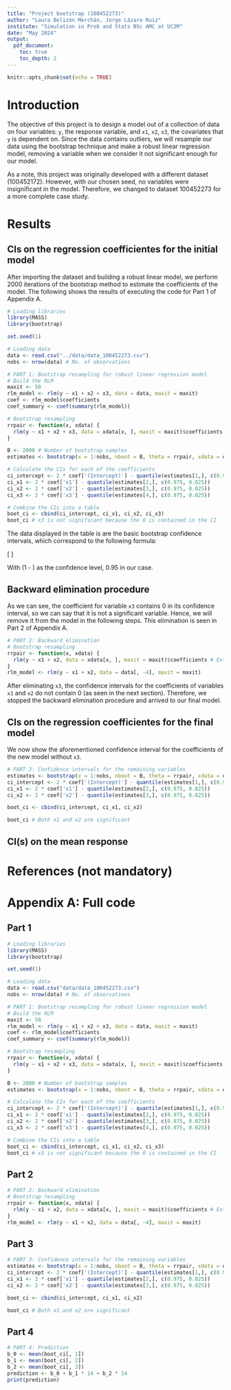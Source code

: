 ```yaml
---
title: "Project bootstrap (100452273)"
author: "Laura Belizón Merchán, Jorge Lázaro Ruiz"
institute: "Simulation in Prob and Stats BSc AMC at UC3M"
date: "May 2024"
output:
  pdf_document:
    toc: true
    toc_depth: 2
---
```



```r
knitr::opts_chunk$set(echo = TRUE)
```



# Introduction

The objective of this project is to design a model out of a collection of data on four variables: `y`, the response variable, and `x1`, `x2`, `x3`, the covariates that `y` is dependent on. Since the data contains outliers, we will resample our data using the bootstrap technique and make a robust linear regression model, removing a variable when we consider it not significant enough for our model.

As a note, this project was originally developed with a different dataset (100452172). However, with our chosen seed, no variables were insignificant in the model. Therefore, we changed to dataset 100452273 for a more complete case study.

<!--General explanation of the project with your own words. Include also a description of the type of bootstrap intervals that will be presented and a discussion of computational issues including code chunks with the functions that are specifically written to answer the questions (alternatively, present the code in an Appendix).-->

# Results

## CIs on the regression coefficientes for the initial model 

After importing the dataset and building a robust linear model, we perform 2000 iterations of the bootstrap method to estimate the coefficients of the model. The following shows the results of executing the code for Part 1 of Appendix A.

```r
# Loading libraries
library(MASS)
library(bootstrap)

set.seed(1)

# Loading data
data <- read.csv("../data/data_100452273.csv")
nobs <- nrow(data) # No. of observations

# PART 1: Bootstrap resampling for robust linear regression model
# Build the RLM
maxit <- 50
rlm_model <- rlm(y ~ x1 + x2 + x3, data = data, maxit = maxit)
coef <- rlm_model$coefficients
coef_summary <- coef(summary(rlm_model))

# Bootstrap resampling
rrpair <- function(x, xdata) {
  rlm(y ~ x1 + x2 + x3, data = xdata[x, ], maxit = maxit)$coefficients # Extract coefficients
}

B <- 2000 # Number of bootstrap samples
estimates <- bootstrap(x = 1:nobs, nboot = B, theta = rrpair, xdata = data)$thetastar

# Calculate the CIs for each of the coefficients
ci_intercept <- 2 * coef['(Intercept)'] - quantile(estimates[1,], c(0.975, 0.025))
ci_x1 <- 2 * coef['x1'] - quantile(estimates[2,], c(0.975, 0.025))
ci_x2 <- 2 * coef['x2'] - quantile(estimates[3,], c(0.975, 0.025))
ci_x3 <- 2 * coef['x3'] - quantile(estimates[4,], c(0.975, 0.025))

# Combine the CIs into a table
boot_ci <- cbind(ci_intercept, ci_x1, ci_x2, ci_x3)
boot_ci # x3 is not significant because the 0 is contained in the CI
```

The data displayed in the table is are the basic bootstrap confidence intervals, which correspond to the following formula:

\[
  \left[ 2 \hat{\theta} - F_{\hat{\theta}^*}^{-1}(1 - \alpha / 2), 2 \hat{\theta} - F_{\hat{\theta}^*}^{-1}(\alpha / 2)  \right]
\]

With \(1 - \alpha\) as the confidence level, 0.95 in our case.

## Backward elimination procedure

As we can see, the coefficient for variable `x3` contains 0 in its confidence interval, so we can say that it is not a significant variable. Hence, we will remove it from the model in the following steps. This elimination is seen in Part 2 of Appendix A.

```r
# PART 2: Backward elimination
# Bootstrap resampling
rrpair <- function(x, xdata) {
  rlm(y ~ x1 + x2, data = xdata[x, ], maxit = maxit)$coefficients # Extract coefficients
}
rlm_model <- rlm(y ~ x1 + x2, data = data[, -4], maxit = maxit)
```

After eliminating `x3`, the confidence intervals for the coefficients of variables `x1` and `x2` do not contain 0 (as seen in the next section). Therefore, we stopped the backward elimination procedure and arrived to our final model.

## CIs on the regression coefficientes for the final model

We now show the aforementioned confidence interval for the coefficients of the new model without `x3`.

```r
# PART 3: Confidence intervals for the remaining variables
estimates <- bootstrap(x = 1:nobs, nboot = B, theta = rrpair, xdata = data[, -4])$thetastar
ci_intercept <- 2 * coef['(Intercept)'] - quantile(estimates[1,], c(0.975, 0.025))
ci_x1 <- 2 * coef['x1'] - quantile(estimates[2,], c(0.975, 0.025))
ci_x2 <- 2 * coef['x2'] - quantile(estimates[3,], c(0.975, 0.025))

boot_ci <- cbind(ci_intercept, ci_x1, ci_x2)

boot_ci # Both x1 and x2 are significant
```

##  CI(s) on the mean response



# References (not mandatory)

<!--Including textbooks, webpages, and class notes.-->

# Appendix A: Full code

## Part 1
```r
# Loading libraries
library(MASS)
library(bootstrap)

set.seed(1)

# Loading data
data <- read.csv("data/data_100452273.csv")
nobs <- nrow(data) # No. of observations

# PART 1: Bootstrap resampling for robust linear regression model
# Build the RLM
maxit <- 50
rlm_model <- rlm(y ~ x1 + x2 + x3, data = data, maxit = maxit)
coef <- rlm_model$coefficients
coef_summary <- coef(summary(rlm_model))

# Bootstrap resampling
rrpair <- function(x, xdata) {
  rlm(y ~ x1 + x2 + x3, data = xdata[x, ], maxit = maxit)$coefficients # Extract coefficients
}

B <- 2000 # Number of bootstrap samples
estimates <- bootstrap(x = 1:nobs, nboot = B, theta = rrpair, xdata = data)$thetastar

# Calculate the CIs for each of the coefficients
ci_intercept <- 2 * coef['(Intercept)'] - quantile(estimates[1,], c(0.975, 0.025))
ci_x1 <- 2 * coef['x1'] - quantile(estimates[2,], c(0.975, 0.025))
ci_x2 <- 2 * coef['x2'] - quantile(estimates[3,], c(0.975, 0.025))
ci_x3 <- 2 * coef['x3'] - quantile(estimates[4,], c(0.975, 0.025))

# Combine the CIs into a table
boot_ci <- cbind(ci_intercept, ci_x1, ci_x2, ci_x3)
boot_ci # x3 is not significant because the 0 is contained in the CI

```

## Part 2

```r
# PART 2: Backward elimination
# Bootstrap resampling
rrpair <- function(x, xdata) {
  rlm(y ~ x1 + x2, data = xdata[x, ], maxit = maxit)$coefficients # Extract coefficients
}
rlm_model <- rlm(y ~ x1 + x2, data = data[, -4], maxit = maxit)
```

## Part 3

```r
# PART 3: Confidence intervals for the remaining variables
estimates <- bootstrap(x = 1:nobs, nboot = B, theta = rrpair, xdata = data[, -4])$thetastar
ci_intercept <- 2 * coef['(Intercept)'] - quantile(estimates[1,], c(0.975, 0.025))
ci_x1 <- 2 * coef['x1'] - quantile(estimates[2,], c(0.975, 0.025))
ci_x2 <- 2 * coef['x2'] - quantile(estimates[3,], c(0.975, 0.025))

boot_ci <- cbind(ci_intercept, ci_x1, ci_x2)

boot_ci # Both x1 and x2 are significant
```

## Part 4

```r
# PART 4: Prediction
b_0 <- mean(boot_ci[, 1])
b_1 <- mean(boot_ci[, 2])
b_2 <- mean(boot_ci[, 3])
prediction <- b_0 + b_1 * 14 + b_2 * 14
print(prediction)
```